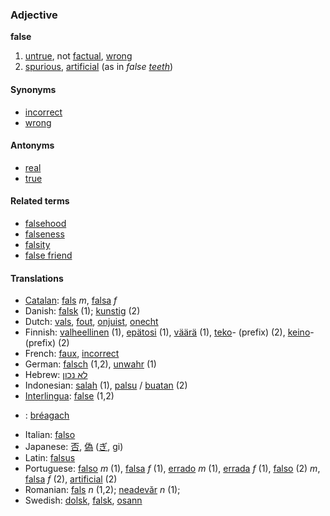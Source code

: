 ===Adjective===
'''false'''

#[[untrue]], not [[factual]], [[wrong]]
#[[spurious]], [[artificial]] (as in ''false [[tooth|teeth]]'')

====Synonyms====
*[[incorrect]]
*[[wrong]]

====Antonyms====
*[[real]]
*[[true]]

====Related terms====
*[[falsehood]]
*[[falseness]]
*[[falsity]]
*[[false friend]]

====Translations====
*[[Catalan]]: [[fals]] ''m'', [[falsa]] ''f''
* Danish: [[falsk]] (1); [[kunstig]] (2)
*Dutch: [[vals]], [[fout]], [[onjuist]], [[onecht]]
*Finnish: [[valheellinen]] (1), [[epätosi]] (1), [[väärä]] (1), [[teko]]- (prefix) (2), [[keino]]- (prefix) (2)
*French: [[faux]], [[incorrect]]
*German: [[falsch]] (1,2), [[unwahr]] (1)
*Hebrew: [[לא נכון]]
*Indonesian: [[salah]] (1), [[palsu]] / [[buat|buatan]] (2)
*[[Interlingua]]: [[false]] (1,2)
*{{ga}}: [[bréagach]]
*Italian: [[falso]]
*Japanese: [[否]], [[偽]] ([[ぎ]], gi)
*Latin: [[falsus]]
*Portuguese: [[falso]] ''m'' (1), [[falsa]] ''f'' (1), [[errado]] ''m'' (1),  [[errada]] ''f'' (1), [[falso]] (2) ''m'', [[falsa]] ''f'' (2), [[artificial]] (2)
*Romanian: [[fals]] ''n'' (1,2); [[neadevăr]] ''n'' (1);
*Swedish: [[dolsk]], [[falsk]], [[osann]]